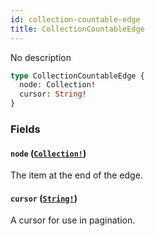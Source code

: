 ```yaml
---
id: collection-countable-edge
title: CollectionCountableEdge
---
```


No description

```graphql
type CollectionCountableEdge {
  node: Collection!
  cursor: String!
}
```

### Fields

#### `node` ([`Collection!`](../../../developer/api-reference/objects/collection))

The item at the end of the edge.

#### `cursor` ([`String!`](../../../developer/api-reference/scalars/string))

A cursor for use in pagination.
